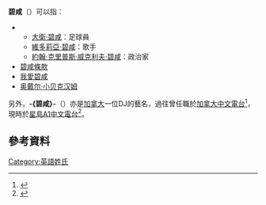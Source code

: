 {{noteTA
|1=zh-hans:贝克汉姆;zh-hk:碧咸;zh-tw:貝克漢;
}}
'''碧咸'''（{{lang-en|'''Beckham'''}}）可以指：
* {{Link-en|碧咸 (姓氏)|Beckham (surname)}}
** [[大衛·碧咸|大衛·碧咸]]：足球員
** [[維多莉亞·碧咸|維多莉亞·碧咸]]：歌手
** [[約翰·克里普斯·威克利夫·碧咸|約翰·克里普斯·威克利夫·碧咸]]：政治家
* [[碧咸條款|碧咸條款]]
* [[我愛碧咸|我愛碧咸]]
* [[奥戴尔·小贝克汉姆|奥戴尔·小贝克汉姆]]
另外，'''-{碧咸}-'''（{{lang-en|'''Bigham'''}}）亦是[[加拿大|加拿大]]一位DJ的藝名，過往曾任職於[[加拿大中文電台|加拿大中文電台]]<ref>{{cite web |url=http://www.am1430.com/dj_detail.php?id=1 |deadurl=yes |archive-url=https://web.archive.org/web/20160306212445/http://am1430.com/dj_detail.php?id=1 |title=DJ大搜查：碧咸 Bigham |archive-date=2016-03-06 |access-date=2018-12-13 |language=zh-hant }}</ref>，現時於[[星島A1中文電台|星島A1中文電台]]<ref>{{cite web |url=https://www.a1chineseradio.ca/%E7%A2%A7%E5%92%B8/ |title=碧咸 |work=A1 中文電台 A1 Chinese Radio |access-date=2018-12-13 |language=zh-hant |archive-date=2021-04-16 |archive-url=https://web.archive.org/web/20210416011757/https://www.a1chineseradio.ca/%E7%A2%A7%E5%92%B8/ |dead-url=no }}</ref>。

== 參考資料 ==
{{reflist}}

{{Disambiguation|Beckham|Cat=二字人名译名消歧义}}
[[Category:英語姓氏|Category:英語姓氏]]